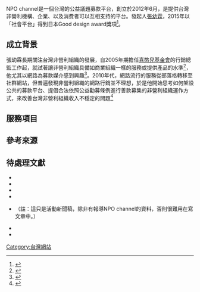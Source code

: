 {{expand|time=2017-06-19T02:37:38+00:00}}
{{external links|time=2017-06-19T02:37:38+00:00}}
{{Infobox company
| name           = 社會網絡股份有限公司 <br />Social Network Co., Ltd
| logo           = 
| logo_size      = 
| logo_alt       = 
| logo_caption   = 
| logo_padding   = 
| image          = 
| image_size     = 
| image_alt      = 
| image_caption  = 
| native_name    = 
| native_name_lang = 
| former_name    = 
| type           = 股份有限公司
| industry       = 網路平台服務、顧問服務
| founded        = {{start date|2012|06}}自[[台灣|台灣]][[高雄|高雄]]
| founder        = [[張幼霖|張幼霖]]
| hq_location    = 
| hq_location_city = 高雄
| hq_location_country = 
| area_served    =         <!-- or: | areas_served = -->
| key_people     = 
| products       = 
| brands         = 
| services       = 
| owner          =               <!-- or: | owners = -->
| ratio          = <!-- for BANKS ONLY -->
| rating         = <!-- for BANKS ONLY -->
| website        = {{URL|NPOchannel.net}}            <!-- or: | homepage = --><!-- {{URL|example.com}} -->
}}

NPO channel是一個台灣的公益議題募款平台，創立於2012年6月，是提供台灣非營利機構、企業、以及消費者可以互相支持的平台。發起人[[張幼霖|張幼霖]]，2015年以「社會平台」得到日本Good design award獎項<ref>{{cite web|url=https://www.g-mark.org/award/describe/43143?locale=zh_TW|title=歷屆獲獎產品—2015|accessdate=2015-12-19}}</ref>。

==成立背景==
張幼霖長期關注台灣非營利組織的發展，自2005年期擔任[[喜憨兒基金會|喜憨兒基金會]]的行銷總監工作起，就試著讓非營利組織具備如商業組織一樣的服務或提供產品的水準<ref>{{cite news|title=群眾募款平台-NPOchannel搭起網路勸募橋樑|url=http://www.cna.com.tw/magazine/13-1/201404080008-1.aspx|date=2014-04-08|publisher=數位時代|author=陳怡如|accessdate=2015-12-19|archive-url=https://web.archive.org/web/20160305011852/http://www.cna.com.tw/magazine/13-1/201404080008-1.aspx|archive-date=2016-03-05|dead-url=yes}}</ref>，他尤其以網路為募款媒介感到興趣<ref>{{cite journal|url=http://etd.lib.nsysu.edu.tw/ETD-db/ETD-search-c/view_etd?URN=etd-0608108-221135|title=部落格串聯對非營利性組織運用網路傳播影響之探討-以喜憨兒基金會為例|date=2008-06-08|accessdate=2015-12-20|author=張幼霖}}</ref>。2010年代，網路流行的服務從部落格轉移至社群網站，但普遍發現非營利組織的網路行銷並不理想，於是他開始思考如何架設公共的募款平台、提倡合法依照公益勸募條例進行善款募集的非營利組織運作方式，來改善台灣非營利組織收入不穩定的問題<ref>{{cite web|title=成立初衷：出發，為需要的人解決問題。|url=http://twbuy.npochannel.net/about_us.php|accessdate=2015-12-20|archive-date=2015-10-29|archive-url=https://web.archive.org/web/20151029024936/http://twbuy.npochannel.net/about_us.php|dead-url=no}}</ref>

==服務項目==

== 參考來源 ==
{{reflist}}

== 待處理文獻 ==
*{{cite journal|title=下一步「網」哪走？以7C 架構分析台灣非營利組織網|url=http://etd.lib.nsysu.edu.tw/ETD-db/ETD-search-c/view_etd?URN=etd-0020114-212154|date=2014-02|author=黃姿惠|accessdate=2015-12-19}}
*{{cite news|title=新聞：募款，讓專業的來，NPOchannel.net從基本服務到顧問規劃一手包辦|url=http://npost.tw/archives/5509|author=張傳佳|date=2014-04-04|accessdate=2015-12-19|archive-date=2015-12-09|archive-url=https://web.archive.org/web/20151209090422/http://npost.tw/archives/5509|dead-url=no}}
*{{cite news|title=【Meet創業之星】 NPOchannel─串聯企業、NPO、消費者的公益平台|author=劉翰謙|date=2013-06-04|url=http://www.bnext.com.tw/article/view/id/28082|accessdate=2015-12-19|archive-date=2015-10-22|archive-url=https://web.archive.org/web/20151022171603/http://www.bnext.com.tw/article/view/id/28082|dead-url=no}}
*{{cite news|title=網路平台 協助夢想達陣|url=http://grinews.com/news/%E7%B6%B2%E8%B7%AF%E5%B9%B3%E5%8F%B0-%E5%8D%94%E5%8A%A9%E5%A4%A2%E6%83%B3%E9%81%94%E9%99%A3/|publisher=GRi草根影響力新視野|author=梁瓈月|date=2015-02-22|accessdate=2015-12-19|archive-date=2015-12-19|archive-url=https://web.archive.org/web/20151219014629/http://grinews.com/news/%E7%B6%B2%E8%B7%AF%E5%B9%B3%E5%8F%B0-%E5%8D%94%E5%8A%A9%E5%A4%A2%E6%83%B3%E9%81%94%E9%99%A3/|dead-url=no}}
*{{cite news|title=達人經驗分享 傳承創業典範精神|url=http://www.moea.gov.tw/Mns/populace/news/News.aspx?kind=1&menu_id=40&news_id=38811|publisher=中華民國經濟部中小企業處|date=2014-09-15|accessdate=2015-12-19|deadurl=yes|archiveurl=https://web.archive.org/web/20151219014932/http://www.moea.gov.tw/Mns/populace/news/News.aspx?kind=1&menu_id=40&news_id=38811|archivedate=2015-12-19}}（註：這只是活動新聞稿，除非有報導NPO channel的資料，否則很難用在寫文章中。）
*{{cite news|title=〈中部〉募3千盒月餅 弘道將送獨老|url=http://news.ltn.com.tw/news/local/paper/802106|author=蘇金鳳|location=台中|publisher=自由時報|date=2014-08-06|accessdate=2015-12-19|archive-date=2015-12-19|archive-url=https://web.archive.org/web/20151219015142/http://news.ltn.com.tw/news/local/paper/802106|dead-url=no}}
*{{cite web|title=[網二] 20140114 群眾募資時代的公益勸募？|url=http://techsoup-taiwan.blogspot.com/2014/01/20140114.html|date=2014-01-14|publisher=科技濃湯|accessdate=2015-12-19|archive-date=2015-12-19|archive-url=https://web.archive.org/web/20151219015324/http://techsoup-taiwan.blogspot.com/2014/01/20140114.html|dead-url=no}}

[[Category:台灣網站|Category:台灣網站]]